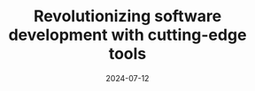 ---
title: "Revolutionizing software development with cutting-edge tools"
summary: "Our latest engineering tools are designed to streamline workflows and boost productivity. Discover how these innovations are transforming the software development landscape."
date: "2024-07-12"
last_modified: "2024-09-12"
thumb_image: "https://picsum.photos/800/450?random=3"
cover_image: "https://picsum.photos/800/450?random=3"
skills:
  - Machine Learning
  - Clustering
  - Jupyter Notebook
featured: false
layout: "PostLayout"
draft: false
---